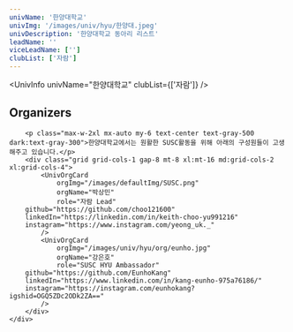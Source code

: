 ```yaml
---
univName: '한양대학교'
univImg: '/images/univ/hyu/한양대.jpeg'
univDescription: '한양대학교 동아리 리스트'
leadName: ''
viceLeadName: ['']
clubList: ['자람']
---
```




<UnivInfo
	univName="한양대학교"
	clubList={['자람']}
/>


<section class="bg-white dark:bg-gray-900">
	<div class="container px-6 py-10 mx-auto">
		<h1 class="text-2xl font-semibold text-center text-gray-800 capitalize lg:text-3xl dark:text-white">Organizers</h1>

		<p class="max-w-2xl mx-auto my-6 text-center text-gray-500 dark:text-gray-300">한양대학교에서는 원활한 SUSC활동을 위해 아래의 구성원들이 고생해주고 있습니다.</p>
		<div class="grid grid-cols-1 gap-8 mt-8 xl:mt-16 md:grid-cols-2 xl:grid-cols-4">
			<UnivOrgCard 
				orgImg="/images/defaultImg/SUSC.png"
				orgName="박상민"
				role="자람 Lead"
        github="https://github.com/choo121600"
        linkedIn="https://linkedin.com/in/keith-choo-yu991216"
        instagram="https://www.instagram.com/yeong_uk._"
			/>
			<UnivOrgCard 
				orgImg="/images/univ/hyu/org/eunho.jpg"
				orgName="강은호"
				role="SUSC HYU Ambassador"
        github="https://github.com/EunhoKang"
        linkedIn="https://www.linkedin.com/in/kang-eunho-975a76186/"
        instagram="https://instagram.com/eunhokang?igshid=OGQ5ZDc2ODk2ZA=="
			/>
		</div>
	</div>
</section>